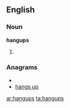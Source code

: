 ==English==

===Noun===
'''hangups'''

# {{plural of|[[hangup]]}}

===Anagrams===
* {{alphagram|aghnpsu}}
* [[hangs up#English|hangs up]]

[[ar:hangups]]
[[ta:hangups]]